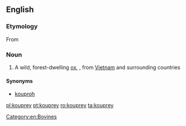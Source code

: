 ==English==

===Etymology===
From {{etyl|km|en}} {{term|គោព្រៃ|lang=km}}

===Noun===
{{wikipedia}}
{{en-noun}}

# A wild, forest-dwelling [[ox]], {{taxlink|Bos sauveli|species|noshow=1}}, from [[Vietnam]] and surrounding countries

====Synonyms====
* [[kouproh]]

[[Category:en:Bovines]]

[[pl:kouprey]]
[[pt:kouprey]]
[[ro:kouprey]]
[[ta:kouprey]]